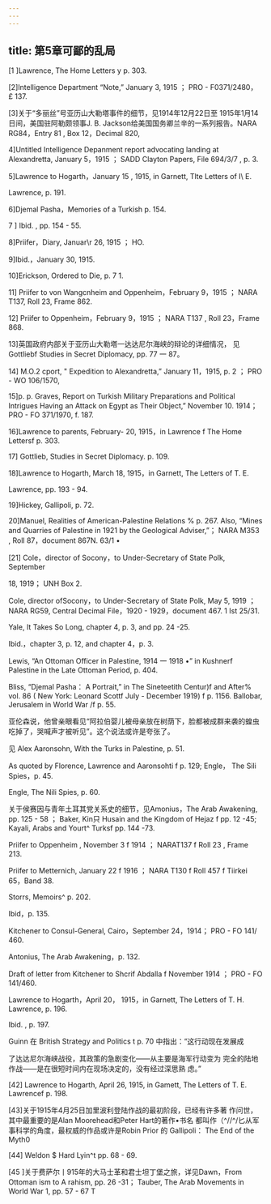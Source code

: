 ```yaml
---
---
---
```

title: 第5章可鄙的乱局
---




[1 ]Lawrence, The Home Letters y p. 303.

[2]Intelligence Department “Note,” January 3, 1915 ； PRO - F0371/2480， £ 137.

[3]关于“多丽丝”号亚历山大勒塔事件的细节，见1914年12月22日至 1915年1月14日间，美国驻阿勒颇领事J. B. Jackson给美国国务卿兰辛的一系列报告。NARA RG84，Entry 81 , Box 12，Decimal 820,

4]Untitled Intelligence Depanment report advocating landing at Alexandretta, January 5，1915 ； SADD Clayton Papers, File 694/3/7 , p. 3.

5]Lawrence to Hogarth，January 15 , 1915, in Garnett, Tlte Letters of I\ E.

Lawrence, p. 191.

6]Djemal Pasha，Memories of a Turkish p. 154.

7 ] Ibid. , pp. 154 - 55.

8]Priifer，Diary, Januar\r 26, 1915 ； HO.

9]Ibid.，January 30, 1915.

10]Erickson, Ordered to Die, p. 7 1.

11] Priifer to von Wangcnheim and Oppenheim，February 9，1915 ； NARA T137, Roll 23, Frame 862.

12] Priifer to Oppenheim，February 9，1915 ； NARA T137 , Roll 23，Frame 868.

13]英国政府内部关于亚历山大勒塔一达达尼尔海峡的辩论的详细情况， 见 Gottliebf Studies in Secret Diplomacy, pp. 77 一 87。

14] M.O.2 cport, " Expedition to Alexandretta,” January 11，1915, p. 2 ； PRO - WO 106/1570,

15]p. p. Graves, Report on Turkish Military Preparations and Political Intrigues Having an Attack on Egypt as Their Object,” November 10. 1914； PRO - FO 371/1970, f. 187.

16]Lawrence to parents, February- 20, 1915，in Lawrence f The Home Lettersf p. 303.

17] Gottlieb, Studies in Secret Diplomacy. p. 109.

18]Lawrence to Hogarth, March 18, 1915，in Garnett, The Letters of T. E.

Lawrence, pp. 193 - 94.

19]Hickey, Gallipoli, p. 72.

20]Manuel, Realities of American-Palestine Relations % p. 267. Also, “Mines and Quarries of Palestine in 1921 by the Geological Adviser,”； NARA M353 , Roll 87，document 867N. 63/1 •

[21] Cole，director of Socony，to Under-Secretary of State Polk, September

18, 1919； UNH Box 2.

Cole, director ofSocony，to Under-Secretary of State Polk, May 5, 1919 ； NARA RG59, Central Decimal File，1920 - 1929，document 467. 1 Ist 25/31.

Yale, It Takes So Long, chapter 4, p. 3, and pp. 24 -25.

Ibid.，chapter 3, p. 12, and chapter 4，p. 3.

Lewis, “An Ottoman Officer in Palestine, 1914 一 1918 •” in Kushnerf Palestine in the Late Ottoman Period, p. 404.

Bliss, “Djemal Pasha： A Portrait,” in The Sineteetith Centur)f and After% vol. 86 ( New York: Leonard Scottf July - December 1919) f p. 1156. Ballobar, Jerusalem in World War /f p. 55.

亚伦森说，他曾亲眼看见“阿拉伯婴儿被母亲放在树荫下，脸都被成群来袭的蝗虫吃掉了，哭喊声才被听见”。这个说法或许是夸张了。

见 Alex Aaronsohn, With the Turks in Palestine, p. 51.

As quoted by Florence, Lawrence and Aaronsohti f p. 129; Engle， The Sili Spies，p. 45.

Engle, The Nili Spies, p. 60.

关于侯赛因与青年土耳其党关系史的细节，见Amonius，The Arab Awakening, pp. 125 - 58 ； Baker, Kin只 Husain and the Kingdom of Hejaz f pp. 12 -45; Kayali, Arabs and Yourt^ Turksf pp. 144 -73.

Priifer to Oppenheim , November 3 f 1914 ； NARAT137 f Roll 23 , Frame 213.

Priifer to Metternich, January 22 f 1916 ； NARA T130 f Roll 457 f Tiirkei 65，Band 38.

Storrs, Memoirs^ p. 202.

Ibid，p. 135.

Kitchener to Consul-General, Cairo，September 24，1914； PRO - FO 141/ 460.

Antonius, The Arab Awakening，p. 132.

Draft of letter from Kitchener to Shcrif Abdalla f November 1914 ； PRO - FO 141/460.

Lawrence to Hogarth，April 20， 1915，in Garnett, The Letters of T. H. Lawrence, p. 196.

Ibid. , p. 197.

Guinn 在 British Strategy and Politics t p. 70 中指出：“这行动现在发展成

了达达尼尔海峡战役，其政策的急剧变化——从主要是海军行动变为 完全的陆地作战——是在很短时间内在现场决定的，没有经过深思熟 虑。”

[42] Lawrence to Hogarth, April 26, 1915, in Gamett, The Letters of T. E. Lawrencef p. 198.

[43]关于1915年4月25日加里波利登陆作战的最初阶段，已经有许多著 作问世，其中最重要的是Alan Moorehead和Peter Hart的著作•书名 都叫作（^//^/匕从军事科学的角度，最权威的作品或许是Robin Prior 的 Gallipoli： The End of the Myth0

[44] Weldon $ Hard Lyin^t pp. 68 - 69.

[45 ]关于费萨尔丨915年的大马士革和君士坦丁堡之旅，详见Dawn，From Ottoman ism to A rahism, pp. 26 -31； Tauber, The Arab Movements in World War 1, pp. 57 - 67 T